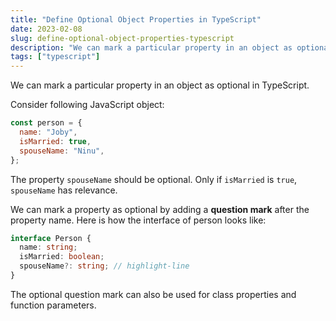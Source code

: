 ```yaml
---
title: "Define Optional Object Properties in TypeScript"
date: 2023-02-08
slug: define-optional-object-properties-typescript
description: "We can mark a particular property in an object as optional in TypeScript. It is done using question mark."
tags: ["typescript"]
---
```


We can mark a particular property in an object as optional in TypeScript.

Consider following JavaScript object:

```javascript
const person = {
  name: "Joby",
  isMarried: true,
  spouseName: "Ninu",
};
```

The property `spouseName` should be optional. Only if `isMarried` is `true`, `spouseName` has relevance.

We can mark a property as optional by adding a **question mark** after the property name. Here is how the interface of person looks like:

```typescript
interface Person {
  name: string;
  isMarried: boolean;
  spouseName?: string; // highlight-line
}
```

The optional question mark can also be used for class properties and function parameters.
